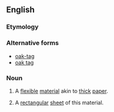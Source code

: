==English==

===Etymology===
{{rfe}}

===Alternative forms===
* [[oak-tag]]
* [[oak tag]]

===Noun===
{{en-noun|s|-}}

# {{uncountable}} A [[flexible]] [[material]] akin to [[thick]] [[paper]].
# {{countable}} A [[rectangular]] [[sheet]] of this material.